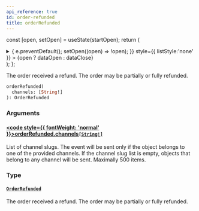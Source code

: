 ```yaml
---
api_reference: true
id: order-refunded
title: orderRefunded
---
```






const [open, setOpen] = useState(startOpen);
return (
<details {...(open ? { open: true } : {})} className="details" style={{ border:'none', boxShadow:'none', background:'var(--ifm-background-color)' }}>
<summary
onClick={(e) => {
e.preventDefault();
setOpen((open) => !open);
}}
style={{ listStyle:'none' }} >
{open ? dataOpen : dataClose}
</summary>
{open && children}
</details>
);
};

The order received a refund. The order may be partially or fully refunded.


<Badge text="Added in Saleor 3.20" class="badge badge--secondary margin-bottom--sm" />


<FeaturePreview />

```graphql
orderRefunded(
  channels: [String!]
): OrderRefunded
```

### Arguments

#### [<code style={{ fontWeight: 'normal' }}>orderRefunded.<b>channels</b></code>](#)<Bullet />[`[String!]`](../../../api-reference/miscellaneous/scalars/string.mdx) <Badge class="badge badge--secondary" text="list"/> <Badge class="badge badge--secondary" text="scalar"/> <Badge class="badge badge--secondary" text="miscellaneous"/>

List of channel slugs. The event will be sent only if the object belongs to one of the provided channels. If the channel slug list is empty, objects that belong to any channel will be sent. Maximally 500 items.

### Type

#### [`OrderRefunded`](../../../api-reference/orders/objects/order-refunded.mdx) <Badge class="badge badge--secondary" text="object"/> <Badge class="badge badge--secondary" text="orders"/>

The order received a refund. The order may be partially or fully refunded.

